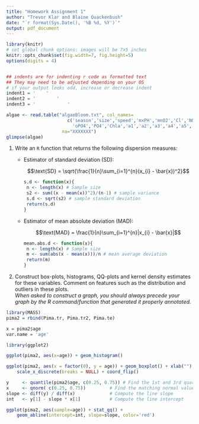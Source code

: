 ```yaml
---
title: "Homework Assignment 1"
author: "Trevor Klar and Blaine Quackenbush"
date: "`r format(Sys.Date(), '%B %d, %Y')`"
output: pdf_document
---
```


```r
library(knitr)
# set global chunk options: images will be 7x5 inches
knitr::opts_chunk$set(fig.width=7, fig.height=5)
options(digits = 4)


## indents are for indenting r code as formatted text
## They may need to be adjusted depending on your OS
# if your output looks odd, increase or decrease indent
indent1 = '    '
indent2 = '        '
indent3 = '            '
```

```r
algae <- read.table("algaeBloom.txt", col_names=
                       c('season','size','speed','mxPH','mnO2','Cl','NO3','NH4',
                         'oPO4','PO4','Chla','a1','a2','a3','a4','a5','a6','a7'),
                     na="XXXXXXX")
glimpse(algae)
```



1. Write an `R` function that returns the following dispersion measures:
    * Estimator of standard deviation (SD):

        $$\text{SD} = \sqrt{\frac{1}{n}\sum_{i=1}^{n}(x_{i} - \bar{x})^2}$$
```r
s.d <- function(x){
    n <- length(x) # Sample size
    s2 <- sum((x - mean(x))^2)/(n-1) # sample variance
    s.d <- sqrt(s2) # sample standard deviation 
    return(s.d)
}
```
    * Estimator of mean absolute deviation (MAD):

        $$\text{MAD} = \frac{1}{n}\sum_{i=1}^{n}|x_{i} - \bar{x}|$$
```r
mean.abs.d <- function(x){
    n <- length(x) # Sample size
    m <- sum(abs(x - mean(x)))/n # mean average deviation
    return(m)
}
```

2. Construct box-plots, histograms, QQ-plots and kernel density estimates for
   these variables. Comment on features such as the distribution and outliers
   in these plots.  
   _When asked to construct a graph, you should always precede your graph by
   the R command/function that generated it properly annotated._
  
```r
library(MASS)
pima2 = rbind(Pima.tr, Pima.tr2, Pima.te)

x = pima2$age
var.name = 'age'
```


```r
library(ggplot2)

ggplot(pima2, aes(x=age)) + geom_histogram()

ggplot(pima2, aes(x = factor(0), y = age)) + geom_boxplot() + xlab("") +
    scale_x_discrete(breaks = NULL) + coord_flip()

y     <- quantile(pima2$age, c(0.25, 0.75)) # Find the 1st and 3rd quartiles
x     <- qnorm( c(0.25, 0.75))         # Find the matching normal values on the x-axis
slope <- diff(y) / diff(x)             # Compute the line slope
int   <- y[1] - slope * x[1]           # Compute the line intercept

ggplot(pima2, aes(sample=age)) + stat_qq() + 
    geom_abline(intercept=int, slope=slope, color='red')

```
